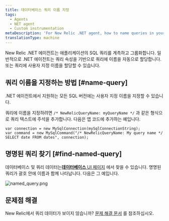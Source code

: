 ```yaml
---
title: 데이터베이스 쿼리 이름 지정
tags:
  - Agents
  - NET agent
  - Custom instrumentation
metaDescription: 'For New Relic .NET agent, how to name queries in your application.'
translationType: machine
---
```



New Relic .NET 에이전트는 애플리케이션의 SQL 쿼리를 계측하고 그룹화합니다. 일반적으로 .NET 에이전트는 쿼리 속성을 기반으로 쿼리에 이름을 자동으로 할당합니다. 또는 쿼리에 사용자 지정 이름을 할당할 수 있습니다.

## 쿼리 이름을 지정하는 방법 [#name-query]

.NET 에이전트에서 지원하는 모든 SQL 버전에는 사용자 지정 이름을 지정할 수 있습니다.

쿼리에 이름을 지정하려면 `/* NewRelicQueryName: myQueryName */` 과 같은 형식으로 쿼리 텍스트에 주석을 추가합니다. 다음은 앱 코드에 추가하는 예입니다.

```
var connection = new MySqlConnection(mySqlConnectionString);
var command = new MySqlCommand("/* NewRelicQueryName: My query name */ SELECT date FROM dates", connection);
```

## 명명된 쿼리 찾기 [#find-named-query]

데이터베이스 및 쿼리 데이터는[**데이터베이스** UI 페이지](/docs/apm/apm-ui-pages/monitoring/databases-page-view-operations-throughput-response-time) 에서 찾을 수 있습니다. 명명된 쿼리가 괄호 안에 이름과 함께 나타납니다. 다음은 그 예입니다.

<img
  title="named_query.png"
  alt="named_query.png"
  src={namedQuery}
/>

## 문제점 해결

New Relic에서 쿼리 데이터가 보이지 않습니까? <a href="/docs/apm/agents/net-agent/troubleshooting/no-data-appears-net">문제 해결 문서</a> 를 참조하십시오.